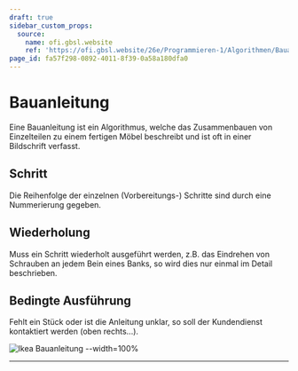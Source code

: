 ```yaml
---
draft: true
sidebar_custom_props:
  source:
    name: ofi.gbsl.website
    ref: 'https://ofi.gbsl.website/26e/Programmieren-1/Algorithmen/Bauanleitung'
page_id: fa57f298-0892-4011-8f39-0a58a180dfa0
---
```



# Bauanleitung

Eine Bauanleitung ist ein Algorithmus, welche das Zusammenbauen von Einzelteilen zu einem fertigen Möbel beschreibt und ist oft in einer Bildschrift verfasst.


## Schritt

Die Reihenfolge der einzelnen (Vorbereitungs-) Schritte sind durch eine Nummerierung gegeben.

## Wiederholung

Muss ein Schritt wiederholt ausgeführt werden, z.B. das Eindrehen von Schrauben an jedem Bein eines Banks, so wird dies nur einmal im Detail beschrieben.

## Bedingte Ausführung

Fehlt ein Stück oder ist die Anleitung unklar, so soll der Kundendienst kontaktiert werden (oben rechts...).

![Ikea Bauanleitung --width=100%](images/ikea-norden.svg)

---
